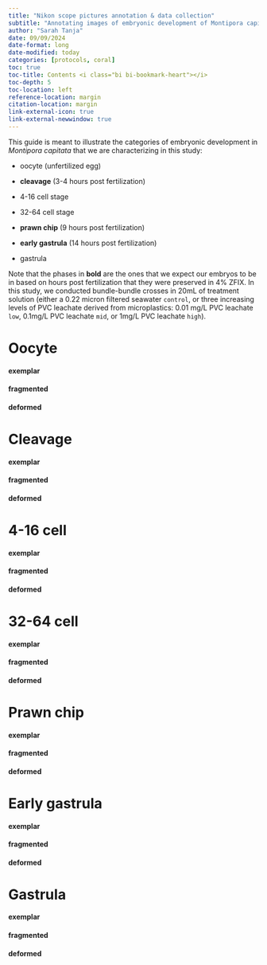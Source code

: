 ```yaml
---
title: "Nikon scope pictures annotation & data collection"
subtitle: "Annotating images of embryonic development of Montipora capitata rice corals exposed to PVC leachate"
author: "Sarah Tanja"
date: 09/09/2024
date-format: long
date-modified: today
categories: [protocols, coral]
toc: true
toc-title: Contents <i class="bi bi-bookmark-heart"></i>
toc-depth: 5
toc-location: left
reference-location: margin
citation-location: margin
link-external-icon: true
link-external-newwindow: true
---
```


This guide is meant to illustrate the categories of embryonic development in *Montipora capitata* that we are characterizing in this study:

-   oocyte (unfertilized egg)

-   **cleavage** (3-4 hours post fertilization)

-   4-16 cell stage

-   32-64 cell stage

-   **prawn chip** (9 hours post fertilization)

-   **early gastrula** (14 hours post fertilization)

-   gastrula

Note that the phases in **bold** are the ones that we expect our embryos to be in based on hours post fertilization that they were preserved in 4% ZFIX. In this study, we conducted bundle-bundle crosses in 20mL of treatment solution (either a 0.22 micron filtered seawater `control`, or three increasing levels of PVC leachate derived from microplastics: 0.01 mg/L PVC leachate `low`, 0.1mg/L PVC leachate `mid`, or 1mg/L PVC leachate `high`). 

# 

# Oocyte

#### exemplar

#### fragmented

#### deformed


# Cleavage

#### exemplar

#### fragmented

#### deformed


# 4-16 cell

#### exemplar

#### fragmented

#### deformed


# 32-64 cell
#### exemplar

#### fragmented

#### deformed


# Prawn chip
#### exemplar

#### fragmented

#### deformed


# Early gastrula
#### exemplar

#### fragmented

#### deformed


# Gastrula
#### exemplar

#### fragmented

#### deformed
